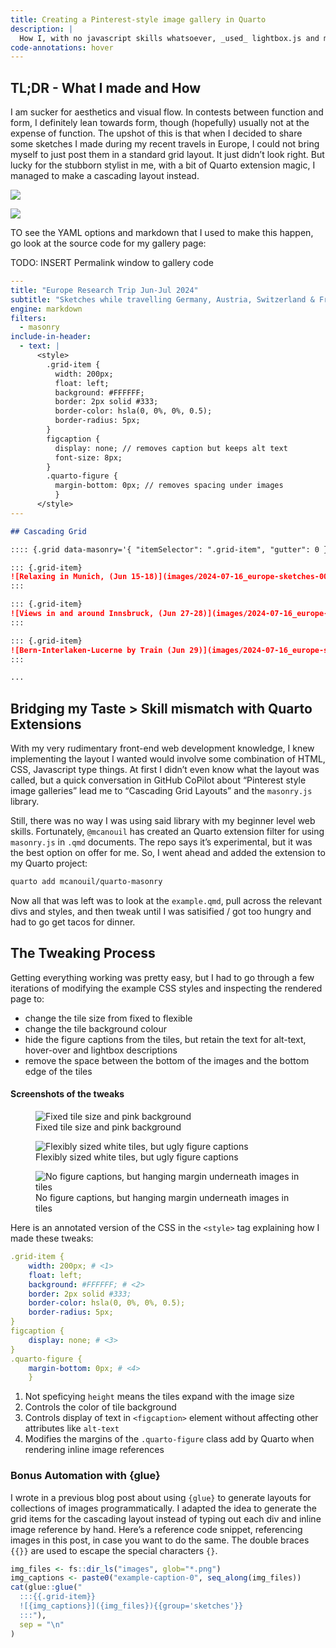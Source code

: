 ```yaml
---
title: Creating a Pinterest-style image gallery in Quarto
description: |
  How I, with no javascript skills whatsoever, _used_ lightbox.js and masonry.js via Quarto extensions to layout images in a cascading grid.
code-annotations: hover
---
```


## TL;DR - What I made and How

I am sucker for aesthetics and visual flow. In contests between function and form, I definitely lean towards form, though (hopefully) usually not at the expense of function. The upshot of this is that when I decided to share some sketches I made during my recent travels in Europe, I could not bring myself to just post them in a standard grid layout. It just didn't look right. But lucky for the stubborn stylist in me, with a bit of Quarto extension magic, I managed to make a cascading layout instead.

::::{.column-body-outset}

:::{layout-ncol="2"}
![](images/Screenshot_std-grid.png)

![](images/Screenshot_cascading-grid.png)
:::

::::

TO see the YAML options and markdown that I used to make this happen, go look at the source code for my gallery page:

TODO: INSERT Permalink window to gallery code

```.yml
---
title: "Europe Research Trip Jun-Jul 2024"
subtitle: "Sketches while travelling Germany, Austria, Switzerland & France"
engine: markdown
filters:
  - masonry
include-in-header:
  - text: |
      <style>
        .grid-item {
          width: 200px;
          float: left;
          background: #FFFFFF;
          border: 2px solid #333;
          border-color: hsla(0, 0%, 0%, 0.5);
          border-radius: 5px;
        }
        figcaption {
          display: none; // removes caption but keeps alt text
          font-size: 8px;
        }
        .quarto-figure {
          margin-bottom: 0px; // removes spacing under images
          }
      </style>
---
```

```.md
## Cascading Grid

:::: {.grid data-masonry='{ "itemSelector": ".grid-item", "gutter": 0 }'}

::: {.grid-item}
![Relaxing in Munich, (Jun 15-18)](images/2024-07-16_europe-sketches-00.png){group='sketches'}
:::

::: {.grid-item}
![Views in and around Innsbruck, (Jun 27-28)](images/2024-07-16_europe-sketches-01.png){group='sketches'}
:::

::: {.grid-item}
![Bern-Interlaken-Lucerne by Train (Jun 29)](images/2024-07-16_europe-sketches-02.png){group='sketches'}
:::

...
```

## Bridging my Taste > Skill mismatch with Quarto Extensions

With my very rudimentary front-end web development knowledge, I knew implementing the layout I wanted would involve some combination of HTML, CSS, Javascript type things. At first I didn't even know what the layout was called, but a quick conversation in GitHub CoPilot about "Pinterest style image galleries" lead me to "Cascading Grid Layouts" and the `masonry.js` library.

Still, there was no way I was using said library with my beginner level web skills. Fortunately, `@mcanouil` has created an Quarto extension filter for using `masonry.js` in `.qmd` documents. The repo says it's experimental, but it was the best option on offer for me. So, I went ahead and added the extension to my Quarto project:

```.zsh
quarto add mcanouil/quarto-masonry
```

Now all that was left was to look at the `example.qmd`, pull across the relevant divs and styles, and then tweak until I was satisified / got too hungry and had to go get tacos for dinner.

## The Tweaking Process

Getting everything working was pretty easy, but I had to go through a few iterations of modifying the example CSS styles and inspecting the rendered page to:

- change the tile size from fixed to flexible
- change the tile background colour
- hide the figure captions from the tiles, but retain the text for alt-text, hover-over and lightbox descriptions
- remove the space between the bottom of the images and the bottom edge of the tiles

::::{.column-body-outset}

:::{layout-ncol="3"}
#### Screenshots of the tweaks

![Fixed tile size and pink background](images/Screenshot_masonry-style-01.png)

![Flexibly sized white tiles, but ugly figure captions](images/Screenshot_masonry-style-02.png)

![No figure captions, but hanging margin underneath images in tiles](images/Screenshot_masonry-style-03.png)
:::
::::

Here is an annotated version of the CSS in the `<style>` tag explaining how I made these tweaks:


```.yaml
.grid-item {
    width: 200px; # <1>
    float: left;
    background: #FFFFFF; # <2>
    border: 2px solid #333;
    border-color: hsla(0, 0%, 0%, 0.5);
    border-radius: 5px;
}
figcaption {
    display: none; # <3>
}
.quarto-figure {
    margin-bottom: 0px; # <4>
    }
```
1. Not speficying `height` means the tiles expand with the image size
2. Controls the color of tile background
3. Controls display of text in `<figcaption>` element without affecting other attributes like `alt-text`
4. Modifies the margins of the `.quarto-figure` class add by Quarto when rendering inline image references

### Bonus Automation with {glue}

I wrote in a previous blog post about using `{glue}` to generate layouts for collections of images programmatically. I adapted the idea to generate the grid items for the cascading layout instead of typing out each div and inline image reference by hand. Here's a reference code snippet, referencing images in this post, in case you want to do the same. The double braces `{{}}` are used to escape the special characters `{}`.

```r
img_files <- fs::dir_ls("images", glob="*.png")
img_captions <- paste0("example-caption-0", seq_along(img_files))
cat(glue::glue("
  :::{{.grid-item}}
  ![{img_captions}]({img_files}){{group='sketches'}}
  :::"),
  sep = "\n"
)
```
